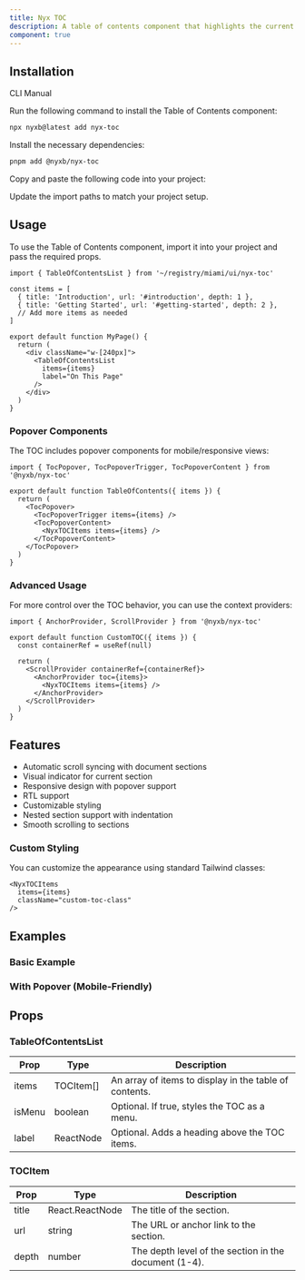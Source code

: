 ```yaml
---
title: Nyx TOC
description: A table of contents component that highlights the current section and shows the document structure.
component: true
---
```


<ComponentPreview name="nyx-toc-demo" dots={false} />

## Installation

<Tabs defaultValue="cli">

<TabsList>
  <TabsTrigger value="cli">CLI</TabsTrigger>
  <TabsTrigger value="manual">Manual</TabsTrigger>
</TabsList>

<TabsContent value="cli">

<Steps>

<Step>Run the following command to install the Table of Contents component:</Step>

```bash
npx nyxb@latest add nyx-toc
```

</Steps>

</TabsContent>

<TabsContent value="manual">

<Steps>

<Step>Install the necessary dependencies:</Step>

```bash
pnpm add @nyxb/nyx-toc
```

<Step>Copy and paste the following code into your project:</Step>

<ComponentSource name="nyx-toc" />

<Step>Update the import paths to match your project setup.</Step>

</Steps>

</TabsContent>

</Tabs>

## Usage

To use the Table of Contents component, import it into your project and pass the required props.

```tsx
import { TableOfContentsList } from '~/registry/miami/ui/nyx-toc'

const items = [
  { title: 'Introduction', url: '#introduction', depth: 1 },
  { title: 'Getting Started', url: '#getting-started', depth: 2 },
  // Add more items as needed
]

export default function MyPage() {
  return (
    <div className="w-[240px]">
      <TableOfContentsList 
        items={items}
        label="On This Page"
      />
    </div>
  )
}
```

### Popover Components

The TOC includes popover components for mobile/responsive views:

```tsx
import { TocPopover, TocPopoverTrigger, TocPopoverContent } from '@nyxb/nyx-toc'

export default function TableOfContents({ items }) {
  return (
    <TocPopover>
      <TocPopoverTrigger items={items} />
      <TocPopoverContent>
        <NyxTOCItems items={items} />
      </TocPopoverContent>
    </TocPopover>
  )
}
```

### Advanced Usage

For more control over the TOC behavior, you can use the context providers:

```tsx
import { AnchorProvider, ScrollProvider } from '@nyxb/nyx-toc'

export default function CustomTOC({ items }) {
  const containerRef = useRef(null)
  
  return (
    <ScrollProvider containerRef={containerRef}>
      <AnchorProvider toc={items}>
        <NyxTOCItems items={items} />
      </AnchorProvider>
    </ScrollProvider>
  )
}
```

## Features

- Automatic scroll syncing with document sections
- Visual indicator for current section
- Responsive design with popover support
- RTL support
- Customizable styling
- Nested section support with indentation
- Smooth scrolling to sections

### Custom Styling

You can customize the appearance using standard Tailwind classes:

```tsx
<NyxTOCItems 
  items={items} 
  className="custom-toc-class"
/>
```

## Examples

### Basic Example

<ComponentPreview name="nyx-toc-demo" dots={false} />

### With Popover (Mobile-Friendly)

<ComponentPreview name="nyx-toc-popover-demo" dots={false} />

## Props

### TableOfContentsList

| Prop     | Type     | Description                                      |
| -------- | -------- | ------------------------------------------------ |
| items    | TOCItem[]| An array of items to display in the table of contents. |
| isMenu   | boolean  | Optional. If true, styles the TOC as a menu.     |
| label    | ReactNode| Optional. Adds a heading above the TOC items.     |

### TOCItem

| Prop  | Type           | Description                                      |
| ----- | -------------- | ------------------------------------------------ |
| title | React.ReactNode| The title of the section.                        |
| url   | string         | The URL or anchor link to the section.           |
| depth | number         | The depth level of the section in the document (1-4).  |
